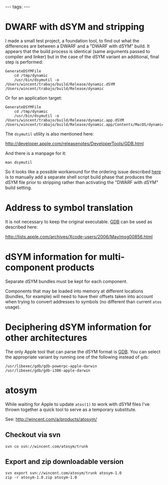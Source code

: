 ---
tags:
---
= DWARF with dSYM and stripping =

I made a small test project, a foundation tool, to find out what the differences are between a DWARF and a "DWARF with dSYM" build. It appears that the build process is identical (same arguments passed to compiler and linker) but in the case of the dSYM variant an additional, final step is performed:

<pre>GenerateDSYMFile
    cd /tmp/dynamic
    /usr/bin/dsymutil -o /Users/wincent/trabajo/build/Release/dynamic.dSYM /Users/wincent/trabajo/build/Release/dynamic</pre>

Or for an application target:

<pre>GenerateDSYMFile
    cd /tmp/dynamic
    /usr/bin/dsymutil -o /Users/wincent/trabajo/build/Release/dynamic.app.dSYM /Users/wincent/trabajo/build/Release/dynamic.app/Contents/MacOS/dynamic</pre>

The <tt>dsymutil</tt> utility is also mentioned here:

http://developer.apple.com/releasenotes/DeveloperTools/GDB.html

And there is a manpage for it:

<pre>man dsymutil</pre>

So it looks like a possible workaround for the ordering issue described [http://lists.apple.com/archives/Xcode-users/2006/May/msg00856.html here] is to manually add a separate shell script build phase that produces the dSYM file prior to stripping rather than activating the "DWARF with dSYM" build setting.

= Address to symbol translation =

It is not necessary to keep the original executable. [[GDB]] can be used as described here:

http://lists.apple.com/archives/Xcode-users/2006/May/msg00856.html

= dSYM information for multi-component products =

Separate dSYM bundles must be kept for each component.

Components that may be loaded into memory at different locations (bundles, for example) will need to have their offsets taken into account when trying to convert addresses to symbols (no different than current <tt>atos</tt> usage).

= Deciphering dSYM information for other architectures =

The only Apple tool that can parse the dSYM format is [[GDB]]. You can select the appropriate variant by running one of the following instead of <tt>gdb</tt>:

<pre>/usr/libexec/gdb/gdb-powerpc-apple-darwin
/usr/libexec/gdb/gdb-i386-apple-darwin</pre>

= atosym =

While waiting for Apple to update <tt>atos(1)</tt> to work with dSYM files I've thrown together a quick tool to serve as a temporary substitute.

See: http://wincent.com/a/products/atosym/

== Checkout via svn ==

<pre>svn co svn://wincent.com/atosym/trunk</pre>

== Export and zip downloadable version ==

<pre>svn export svn://wincent.com/atosym/trunk atosym-1.0
zip -r atosym-1.0.zip atosym-1.0</pre>
